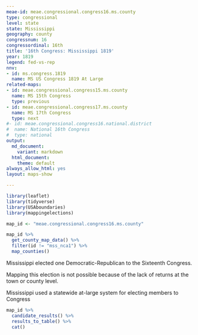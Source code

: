 ```yaml
---
meae-id: meae.congressional.congress16.ms.county
type: congressional
level: state
state: Mississippi
geography: county
congressnum: 16
congressordinal: 16th
title: '16th Congress: Mississippi 1819'
year: 1819
legend: fed-vs-rep
nnv:
- id: ms.congress.1819
  name: MS US Congress 1819 At Large
related-maps:
- id: meae.congressional.congress15.ms.county
  name: MS 15th Congress
  type: previous
- id: meae.congressional.congress17.ms.county
  name: MS 17th Congress
  type: next
#- id: meae.congressional.congress16.national.district
#  name: National 16th Congress
#  type: national
output:
  md_document:
    variant: markdown
  html_document:
    theme: default
always_allow_html: yes
layout: maps-show

---
```


```r
library(leaflet)
library(tidyverse)
library(USAboundaries)
library(mappingelections)

map_id <- "meae.congressional.congress16.ms.county"
```

<div class="map">

```r
map_id %>%
  get_county_map_data() %>%
  filter(id != "mss_nca1") %>% 
  map_counties()
```

</div>

Mississippi elected one Democratic-Republican to the Sixteenth Congress.

Mapping this election is not possible because of the lack of returns at the town or county level.

Mississippi used a statewide at-large system for electing members to Congress

<div class="results-table">

```r
map_id %>%
  candidate_results() %>%
  results_to_table() %>%
  cat()
```

</div>

